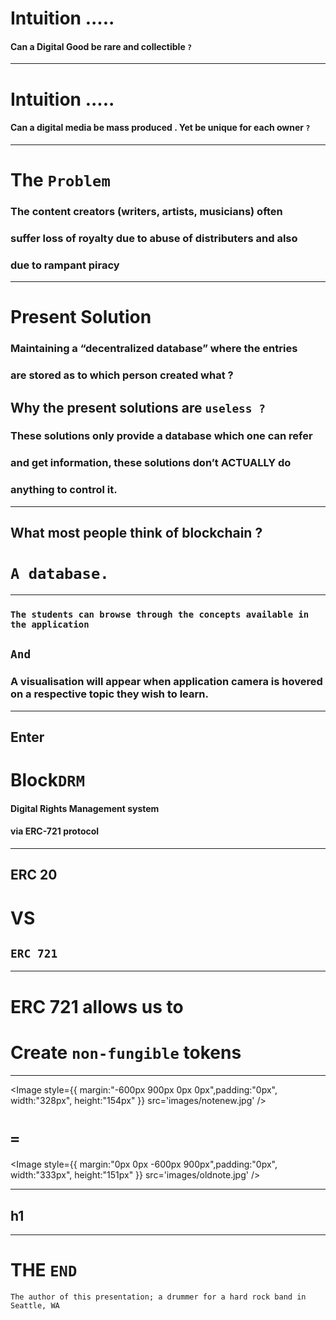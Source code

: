 


<Head>
  <title>DRM</title>
</Head>

# Intuition .....


<div>
  <Appear>
    
   <p></p>
    
  </Appear>
</div>

 #### Can a Digital Good be rare and collectible `?`

---

# Intuition .....

#### Can a digital media be mass produced . Yet be unique for each owner `?` 

---
# The `Problem`


### The content creators (writers, artists, musicians) often
### suffer loss of royalty due to abuse of distributers and also
### due to rampant piracy 


---


# Present Solution

### Maintaining a “decentralized database” where the entries
### are stored as to which person created what ?

## Why the present solutions are `useless ?`

### These solutions only provide a database which one can refer
### and get information, these solutions don’t ACTUALLY do 
### anything to control it.



---
## What most people think of blockchain ?

#

# `A database.`  

---

<div style={{ color: 'cornflowerblue' }}>
  
  <h3>
    
    The students can browse through the concepts available in the application

  </h3>

</div>


## `And`

### A visualisation will appear when application camera is hovered on a respective topic they wish to learn. 




---

## Enter 

# Block`DRM`

#### Digital Rights Management system
#### via ERC-721 protocol


---

## ERC 20

<div style={{ color: 'cornflowerblue' }}>

  <h1>VS</h1>

</div>

## `ERC 721`

---

# ERC 721 allows us to
# Create `non-fungible` tokens
---

<Image style={{ margin:"-600px 900px 0px 0px",padding:"0px", width:"328px", height:"154px" }}  src='images/notenew.jpg' />

# `=`

<Image style={{ margin:"0px 0px -600px 900px",padding:"0px", width:"333px", height:"151px" }}  src='images/oldnote.jpg' />



---
## h1
---


# THE `END`
  

```notes
The author of this presentation; a drummer for a hard rock band in Seattle, WA
```
